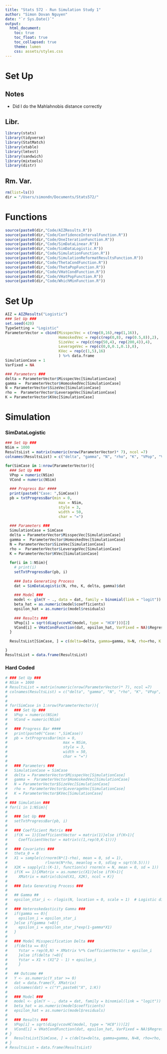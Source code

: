 ```yaml
---
title: "Stats 572 - Run Simulation Study 1"
author: "Simon Dovan Nguyen"
date: "`r Sys.Date()`"
output:
  html_document:
    toc: true
    toc_float: true
    toc_collapsed: true
    theme: lumen
    css: assets/styles.css
---
```


# Set Up
## Notes
- Did I do the Mahlahnobis distance correctly

## Libr.
```r
library(stats)
library(tidyverse)
library(StatMatch)
library(xtable)
library(lmtest)
library(sandwich)
library(mixtools)
library(distr)
```

## Rm. Var.
```r
rm(list=ls())
dir = "/Users/simondn/Documents/Stats572/"
```

# Functions
```r
source(paste0(dir,"Code/AIZResults.R"))
source(paste0(dir,"Code/ConfidenceIntervalFunction.R"))
source(paste0(dir,"Code/OneIterationFunction.R"))
source(paste0(dir,"Code/SimDataLinear.R"))
source(paste0(dir,"Code/SimDataLogistic.R"))
source(paste0(dir,"Code/SimulationFunction.R"))
source(paste0(dir,"Code/SimulationReformatResultsFunction.R"))
source(paste0(dir,"Code/ThetaCondFunction.R"))
source(paste0(dir,"Code/ThetaPopFunction.R"))
source(paste0(dir,"Code/VHatCondFunction.R"))
source(paste0(dir,"Code/VHatPopFunction.R"))
source(paste0(dir,"Code/WhichMinFunction.R"))
```

# Set Up
```r
AIZ = AIZResults("Logistic")
### Set Up ###
set.seed(420)
TypeSetting = "Logistic"
ParameterVector = cbind(MisspecVec = c(rep(0,16),rep(1,16)),                        # Delta: Misspecification Rate
                        HomoskedVec = rep(c(rep(0,8), rep(0.5,8)),2),                # Gamma: Heteroskedasticity Rate
                        SizeVec = rep(c(rep(50,4), rep(200,4)),4),                   # N: Observations
                        LeverageVec = rep(c(0,0,0.1,0.1),8),                         # rho: Mixture Leverage
                        KVec = rep(c(1,5),16)                                        # K: Parameters
                        ) %>% data.frame
SimulationCase = 1
VarFixed = NA

### Parameters ###
delta = ParameterVector$MisspecVec[SimulationCase]  
gamma =  ParameterVector$HomoskedVec[SimulationCase]  
N = ParameterVector$SizeVec[SimulationCase]            
rho =  ParameterVector$LeverageVec[SimulationCase]     
K = ParameterVector$KVec[SimulationCase] 
```

# Simulation

### SimDataLogistic
```r
### Set Up ###
NSim = 1000
ResultsList = matrix(numeric(nrow(ParameterVector)* 7), ncol =7)
colnames(ResultsList) = c("delta", "gamma", "N", "rho", "K", "VPop", "VCond")

for(SimCase in 1:nrow(ParameterVector)){
  ### Set Up ###
  VPop = numeric(NSim)
  VCond = numeric(NSim)
  
  ### Progress Bar ####
  print(paste0("Case: ",SimCase))
  pb = txtProgressBar(min = 0, 
                        max = NSim,
                        style = 3,  
                        width = 50,
                        char = "=")
  
  ### Parameters ###
  SimulationCase = SimCase
  delta = ParameterVector$MisspecVec[SimulationCase]  
  gamma =  ParameterVector$HomoskedVec[SimulationCase]  
  N = ParameterVector$SizeVec[SimulationCase]            
  rho =  ParameterVector$LeverageVec[SimulationCase]     
  K = ParameterVector$KVec[SimulationCase] 
  
  for(i in 1:NSim){
    # print(i)
    setTxtProgressBar(pb, i)
    
    ### Data Generating Process 
    dat = SimDataLogistic(N, rho, K, delta, gamma)$dat
    
    ### Model ###
    model <- glm(Y ~ ., data = dat, family = binomial(link = "logit"))
    beta_hat = as.numeric(model$coefficients) 
    epsilon_hat = as.numeric(model$residuals)
    
    ### Results ###
    VPop[i] = sqrt(diag(vcovHC(model, type = "HC0")))[2]
    VCond[i] = VHatCondFunction(dat, epsilon_hat, VarFixed = NA)$RegressionSE[2]
  }
  
  ResultsList[SimCase, ] = c(delta=delta, gamma=gamma, N=N, rho=rho, K = K, VPop = mean(VPop), VCond = mean(VCond))

}
ResultsList = data.frame(ResultsList)

```

### Hard Coded ###
```r
# ### Set Up ###
# NSim = 1000
# ResultsList = matrix(numeric(nrow(ParameterVector)* 7), ncol =7)
# colnames(ResultsList) = c("delta", "gamma", "N", "rho", "K", "VPop", "VCond")
# 
# 
# for(SimCase in 1:nrow(ParameterVector)){
#   ### Set Up ###
#   VPop = numeric(NSim)
#   VCond = numeric(NSim)
#   
#   ### Progress Bar ####
#   print(paste0("Case: ",SimCase))
#   pb = txtProgressBar(min = 0, 
#                         max = NSim,
#                         style = 3,  
#                         width = 50,
#                         char = "=")
#   
#   ### Parameters ###
#   SimulationCase = SimCase
#   delta = ParameterVector$MisspecVec[SimulationCase]  
#   gamma =  ParameterVector$HomoskedVec[SimulationCase]  
#   N = ParameterVector$SizeVec[SimulationCase]            
#   rho =  ParameterVector$LeverageVec[SimulationCase]     
#   K = ParameterVector$KVec[SimulationCase] 
#   
# ### Simulation ###
# for(i in 1:NSim){
#   
#   ### Set Up ###
#   setTxtProgressBar(pb, i)
#   
#   ### Coefficient Matrix ###
#   if(K == 1){CoefficientVector = matrix(1)}else if(K>1){
#     CoefficientVector = matrix(c(1,rep(0,K-1)))}
#   
#   ### Covariates ###
#   theta_0 = 0
#   X1 = sample(c(rnorm(N*(1-rho), mean = 0, sd = 1),
#                 rlnorm(N*rho, meanlog = 0, sdlog = sqrt(0.5))))
#   X2K = sapply(1:(K-1), function(x) rnorm(n = N, mean = 0, sd = 1))
#   if(K == 1){XMatrix = as.numeric(X1)}else if(K>1){
#     XMatrix = matrix(cbind(X1, X2K), ncol = K)}
#   
#   ### Data Generating Process ###
#   
#   ## Gamma ##
#   epsilon_star_i <- rlogis(N, location = 0, scale = 1)  # Logistic distribution for errors
#   
#   ### Heteroskedasticity Gamma ###
#   if(gamma == 0){
#     epsilon_i = epsilon_star_i
#   }else if(gamma !=0){
#     epsilon_i = epsilon_star_i*exp(1-gamma*X1)
#   }
#   
#   ### Model Misspecification Delta ###
#   if(delta == 0){
#     Ystar = rep(0,N) + XMatrix %*% CoefficientVector + epsilon_i
#     }else if(delta !=0){
#     Ystar = X1 + (X1^2 - 1) + epsilon_i
#     }
#   
#   ## Outcome ##
#   Y <- as.numeric(Y_star >= 0)
#   dat = data.frame(Y, XMatrix)
#   colnames(dat) = c("Y",paste0("X", 1:K))
#   
#   ### Model ###
#   model <- glm(Y ~ ., data = dat, family = binomial(link = "logit"))
#   beta_hat = as.numeric(model$coefficients) 
#   epsilon_hat = as.numeric(model$residuals)
#   
#   ### Results ###
#   VPop[i] = sqrt(diag(vcovHC(model, type = "HC0")))[2]
#   VCond[i] = VHatCondFunction(dat, epsilon_hat, VarFixed = NA)$RegressionSE[2]
# }
#   ResultsList[SimCase, ] = c(delta=delta, gamma=gamma, N=N, rho=rho, K = K, VPop = mean(VPop), VCond = mean(VCond))
# }
# ResultsList = data.frame(ResultsList)
```




